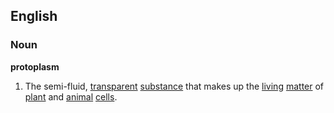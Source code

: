 ==English==
===Noun===
'''protoplasm'''
{{wikipedia}}
# The semi-fluid, [[transparent]] [[substance]] that makes up the [[living]] [[matter]] of [[plant]] and [[animal]] [[cell]]s.